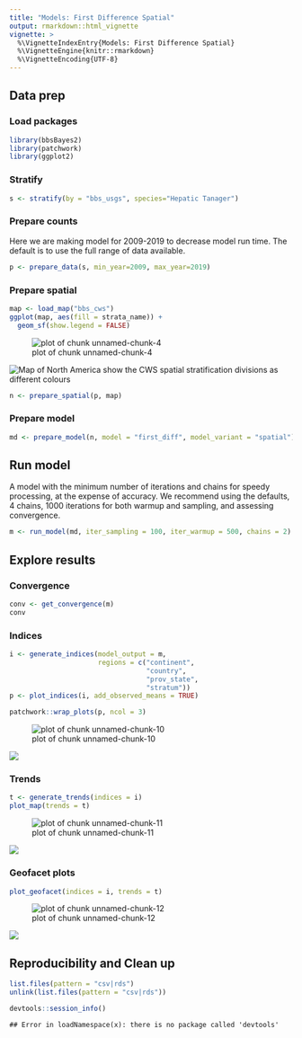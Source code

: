 ```yaml
---
title: "Models: First Difference Spatial"
output: rmarkdown::html_vignette
vignette: >
  %\VignetteIndexEntry{Models: First Difference Spatial}
  %\VignetteEngine{knitr::rmarkdown}
  %\VignetteEncoding{UTF-8}
---
```


## Data prep

### Load packages


```r
library(bbsBayes2)
library(patchwork)
library(ggplot2)
```

### Stratify


```r
s <- stratify(by = "bbs_usgs", species="Hepatic Tanager")
```

### Prepare counts
Here we are making model for 2009-2019 to decrease model run time. The default is to use the full range of data available.

```r
p <- prepare_data(s, min_year=2009, max_year=2019)
```

### Prepare spatial


```r
map <- load_map("bbs_cws")
ggplot(map, aes(fill = strata_name)) +
  geom_sf(show.legend = FALSE)
```

![plot of chunk unnamed-chunk-4](figure/unnamed-chunk-4-1.png)

<img src="figures/usgs_strata-1.png" alt="Map of North America show the CWS spatial stratification divisions as different colours"  />


```r
n <- prepare_spatial(p, map)
```

### Prepare model


```r
md <- prepare_model(n, model = "first_diff", model_variant = "spatial")
```

## Run model
A model with the minimum number of iterations and chains for speedy processing, at the expense of accuracy. We recommend using the defaults, 4 chains, 1000 iterations for both warmup and sampling, and assessing convergence.

```r
m <- run_model(md, iter_sampling = 100, iter_warmup = 500, chains = 2)
```

## Explore results

### Convergence



```r
conv <- get_convergence(m)
conv
```

### Indices


```r
i <- generate_indices(model_output = m,
                      regions = c("continent",
                                  "country",
                                  "prov_state",
                                  "stratum"))
p <- plot_indices(i, add_observed_means = TRUE)
```



```r
patchwork::wrap_plots(p, ncol = 3)
```

![plot of chunk unnamed-chunk-10](figure/unnamed-chunk-10-1.png)

<img src="figures/first_spatial_index-1.png"  />

### Trends


```r
t <- generate_trends(indices = i)
plot_map(trends = t)
```

![plot of chunk unnamed-chunk-11](figure/unnamed-chunk-11-1.png)

<img src="figures/first_spatial_trend-1.png" />


### Geofacet plots


```r
plot_geofacet(indices = i, trends = t)
```

![plot of chunk unnamed-chunk-12](figure/unnamed-chunk-12-1.png)

<img src="figures/first_spatial_geo-1.png"  />

## Reproducibility and Clean up


```r
list.files(pattern = "csv|rds")
unlink(list.files(pattern = "csv|rds"))
```



```r
devtools::session_info()
```

```
## Error in loadNamespace(x): there is no package called 'devtools'
```
